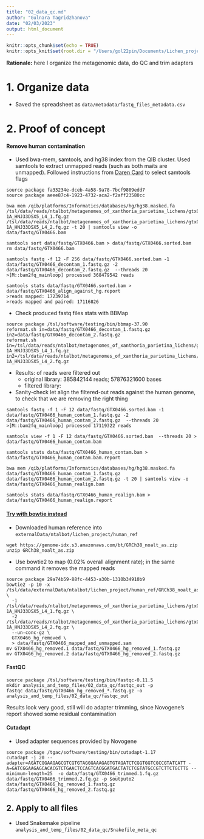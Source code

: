 ```yaml
---
title: "02_data_qc.md"
author: "Gulnara Tagridzhanova"
date: "02/03/2023"
output: html_document
---
```


```r
knitr::opts_chunk$set(echo = TRUE)
knitr::opts_knit$set(root.dir = "/Users/gol22pin/Documents/Lichen_project_TSL/01_Xanthoria_metagenomics/notebook")

```
 **Rationale:** here I organize the metagenomic data, do QC and trim adapters

# 1. Organize data
* Saved the spreadsheet as `data/metadata/fastq_files_metadata.csv`

# 2. Proof of concept
#### Remove human contamination
* Used bwa-mem, samtools, and hg38 index from the QIB cluster. Used samtools to extract unmapped reads (such as both maits are unmapped). Followed instructions from [Daren Card](https://gist.github.com/darencard/72ddd9e6c08aaff5ff64ca512a04a6dd) to select samtools flags
```
source package fa33234e-dceb-4a58-9a78-7bcf9809edd7  
source package aeee87c4-1923-4732-aca2-f2aff23580cc

bwa mem /qib/platforms/Informatics/databases/hg/hg38.masked.fa /tsl/data/reads/ntalbot/metagenomes_of_xanthoria_parietina_lichens/gtx0466/gtx0466/raw/GTX0466_EKDN230002737-1A_HNJ33DSX5_L4_1.fq.gz /tsl/data/reads/ntalbot/metagenomes_of_xanthoria_parietina_lichens/gtx0466/gtx0466/raw/GTX0466_EKDN230002737-1A_HNJ33DSX5_L4_2.fq.gz -t 20 | samtools view -o data/fastq/GTX0466.bam

samtools sort data/fastq/GTX0466.bam > data/fastq/GTX0466.sorted.bam
rm data/fastq/GTX0466.bam

samtools fastq -f 12 -F 256 data/fastq/GTX0466.sorted.bam -1 data/fastq/GTX0466_decontam_1.fastq.gz -2 data/fastq/GTX0466_decontam_2.fastq.gz  --threads 20
>[M::bam2fq_mainloop] processed 368479542 reads

samtools stats data/fastq/GTX0466.sorted.bam > data/fastq/GTX0466_align_against_hg.report
>reads mapped: 17239714
>reads mapped and paired: 17116826 
```

* Check produced fastq files stats with BBMap
```
source package /tsl/software/testing/bin/bbmap-37.90  
reformat.sh in=data/fastq/GTX0466_decontam_1.fastq.gz in2=data/fastq/GTX0466_decontam_2.fastq.gz
reformat.sh in=/tsl/data/reads/ntalbot/metagenomes_of_xanthoria_parietina_lichens/gtx0466/gtx0466/raw/GTX0466_EKDN230002737-1A_HNJ33DSX5_L4_1.fq.gz in2=/tsl/data/reads/ntalbot/metagenomes_of_xanthoria_parietina_lichens/gtx0466/gtx0466/raw/GTX0466_EKDN230002737-1A_HNJ33DSX5_L4_2.fq.gz
```
* Results:  of reads were filtered out
  * original library: 385842144 reads; 57876321600 bases
  * filtered library: 
  
* Sanity-check let align the filtered-out reads against the human genome, to check that we are removing the right thing
```
samtools fastq -f 1 -F 12 data/fastq/GTX0466.sorted.bam -1 data/fastq/GTX0466_human_contam_1.fastq.gz -2 data/fastq/GTX0466_human_contam_2.fastq.gz  --threads 20 
>[M::bam2fq_mainloop] processed 17119322 reads

samtools view -f 1 -F 12 data/fastq/GTX0466.sorted.bam  --threads 20 > data/fastq/GTX0466_human_contam.bam 

samtools stats data/fastq/GTX0466_human_contam.bam > data/fastq/GTX0466_human_contam.bam.report

bwa mem /qib/platforms/Informatics/databases/hg/hg38.masked.fa data/fastq/GTX0466_human_contam_1.fastq.gz data/fastq/GTX0466_human_contam_2.fastq.gz -t 20 | samtools view -o data/fastq/GTX0466_human_realign.bam

samtools stats data/fastq/GTX0466_human_realign.bam > data/fastq/GTX0466_human_realign.report
```

#### [Try with bowtie instead](https://www.metagenomics.wiki/tools/short-read/remove-host-sequences)
* Downloaded human reference into `externalData/ntalbot/lichen_project/human_ref`
```
wget https://genome-idx.s3.amazonaws.com/bt/GRCh38_noalt_as.zip
unzip GRCh38_noalt_as.zip
```
* Use bowtie2 to map (0.02% overall alignment rate); in the same command it removes the mapped reads
```
source package 29a74b59-88fc-4453-a30b-1310b34910b9
bowtie2 -p 10 -x /tsl/data/externalData/ntalbot/lichen_project/human_ref/GRCh38_noalt_as/GRCh38_noalt_as  \
  -1 /tsl/data/reads/ntalbot/metagenomes_of_xanthoria_parietina_lichens/gtx0466/gtx0466/raw/GTX0466_EKDN230002737-1A_HNJ33DSX5_L4_1.fq.gz \
  -2 /tsl/data/reads/ntalbot/metagenomes_of_xanthoria_parietina_lichens/gtx0466/gtx0466/raw/GTX0466_EKDN230002737-1A_HNJ33DSX5_L4_2.fq.gz \
  --un-conc-gz \
  GTX0466_hg_removed \
  > data/fastq/GTX0466_mapped_and_unmapped.sam
mv GTX0466_hg_removed.1 data/fastq/GTX0466_hg_removed_1.fastq.gz
mv GTX0466_hg_removed.2 data/fastq/GTX0466_hg_removed_2.fastq.gz
```

#### FastQC
```
source package /tsl/software/testing/bin/fastqc-0.11.5 
mkdir analysis_and_temp_files/02_data_qc/fastqc_out -p
fastqc data/fastq/GTX0466_hg_removed_*.fastq.gz -o analysis_and_temp_files/02_data_qc/fastqc_out
```
Results look very good, still will do adapter trimming, since Novogene's report showed some residual contamination

#### Cutadapt
* Used adapter sequences provided by Novogene
```
source package /tgac/software/testing/bin/cutadapt-1.17
cutadapt -j 20 --adapter=AGATCGGAAGAGCGTCGTGTAGGGAAAGAGTGTAGATCTCGGTGGTCGCCGTATCATT -A=GATCGGAAGAGCACACGTCTGAACTCCAGTCACGGATGACTATCTCGTATGCCGTCTTCTGCTTG --minimum-length=25  -o data/fastq/GTX0466_trimmed.1.fq.gz data/fastq/GTX0466_trimmed.2.fq.gz -p $outputo2  data/fastq/GTX0466_hg_removed_1.fastq.gz data/fastq/GTX0466_hg_removed_2.fastq.gz

```


## 2. Apply to all files
* Used Snakemake pipeline `analysis_and_temp_files/02_data_qc/Snakefile_meta_qc`





